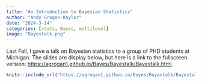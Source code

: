 ```yaml
---
title: "An Introduction to Bayesian Statistics"
author: "Andy Grogan-Kaylor"
date: "2024-3-14"
categories: [stats, Bayes, multilevel]
image: "Bayestalk.png"
---
```


Last Fall, I gave a talk on Bayesian statistics to a group of PHD students at Michigan. The slides are display below, but here is a link to the fullscreen version:  [https://agrogan1.github.io/Bayes/Bayestalk/Bayestalk.html](https://agrogan1.github.io/Bayes/Bayestalk/Bayestalk.html).


```r

knitr::include_url("https://agrogan1.github.io/Bayes/Bayestalk/Bayestalk.html")

```

